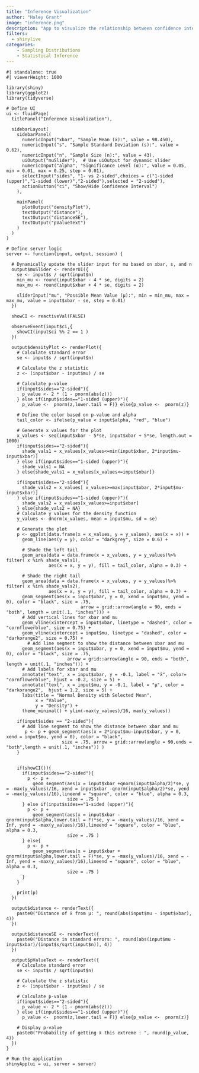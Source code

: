 ```yaml
---
title: "Inference Visualization"
author: "Haley Grant"
image: "inference.png"
description: "App to visualize the relationship between confidence intervals and hypothesis testing"
filters: 
  - shinylive
categories:
    - Sampling Distributions
    - Statistical Inference
---
```


```shinylive-r
#| standalone: true
#| viewerHeight: 1000
 
library(shiny)
library(ggplot2)
library(tidyverse)

# Define UI
ui <- fluidPage(
  titlePanel("Inference Visualization"),
  
  sidebarLayout(
    sidebarPanel(
      numericInput("xbar", "Sample Mean (x̄):", value = 98.450),
      numericInput("s", "Sample Standard Deviation (s):", value = 0.62),
      numericInput("n", "Sample Size (n):", value = 43),
      uiOutput("muSlider"),  # Use uiOutput for dynamic slider
      numericInput("alpha", "Significance Level (α):", value = 0.05, min = 0.01, max = 0.25, step = 0.01),
      selectInput("sides", "1- vs 2-sided",choices = c("1-sided (upper)","1-sided (lower)","2-sided"),selected = "2-sided"),
      actionButton("ci", "Show/Hide Confidence Interval")
    ),
    
    mainPanel(
      plotOutput("densityPlot"),
      textOutput("distance"),
      textOutput("distanceSE"),
      textOutput("pValueText")
    )
  )
)

# Define server logic
server <- function(input, output, session) {
  
  # Dynamically update the slider input for mu based on xbar, s, and n
  output$muSlider <- renderUI({
    se <- input$s / sqrt(input$n)
    min_mu <- round(input$xbar - 4 * se, digits = 2)
    max_mu <- round(input$xbar + 4 * se, digits = 2)
    
    sliderInput("mu", "Possible Mean Value (μ):", min = min_mu, max = max_mu, value = input$xbar - se, step = 0.01)
  })
  
  showCI <- reactiveVal(FALSE)
  
  observeEvent(input$ci,{
    showCI(input$ci %% 2 == 1 )
  })
  
  output$densityPlot <- renderPlot({
    # Calculate standard error
    se <- input$s / sqrt(input$n)
    
    # Calculate the z statistic
    z <- (input$xbar - input$mu) / se
    
    # Calculate p-value
    if(input$sides=="2-sided"){
      p_value <- 2 * (1 - pnorm(abs(z)))
    } else if(input$sides=="1-sided (upper)"){ 
      p_value <-  pnorm(z,lower.tail = F)} else{p_value <-  pnorm(z)}
    
    # Define the color based on p-value and alpha
    tail_color <- ifelse(p_value < input$alpha, "red", "blue")
    
    # Generate x values for the plot
    x_values <- seq(input$xbar - 5*se, input$xbar + 5*se, length.out = 1000)
    if(input$sides=="2-sided"){
      shade_vals1 = x_values[x_values<=min(input$xbar, 2*input$mu-input$xbar)]
    } else if(input$sides=="1-sided (upper)"){ 
      shade_vals1 = NA
    } else{shade_vals1 = x_values[x_values<=input$xbar]}
    
    if(input$sides=="2-sided"){
      shade_vals2 = x_values[ x_values>=max(input$xbar, 2*input$mu-input$xbar)]
    } else if(input$sides=="1-sided (upper)"){ 
      shade_vals2 = x_values[x_values>=input$xbar]
    } else{shade_vals2 = NA}
    # Calculate y values for the density function
    y_values <- dnorm(x_values, mean = input$mu, sd = se)
    
    # Generate the plot
    p <- ggplot(data.frame(x = x_values, y = y_values), aes(x = x)) +
      geom_line(aes(y = y), color = "darkgrey", size = 0.6) +
      
      # Shade the left tail
      geom_area(data = data.frame(x = x_values, y = y_values)%>% filter( x %in% shade_vals1),
                aes(x = x, y = y), fill = tail_color, alpha = 0.3) +
      
      # Shade the right tail
      geom_area(data = data.frame(x = x_values, y = y_values)%>% filter( x %in% shade_vals2),
                aes(x = x, y = y), fill = tail_color, alpha = 0.3) +
      geom_segment(aes(x = input$xbar, y = 0, xend = input$mu, yend = 0), color = "black", size = .75,
                            arrow = grid::arrow(angle = 90, ends = "both", length = unit(.1, "inches"))) +
      # Add vertical lines for xbar and mu
      geom_vline(xintercept = input$xbar, linetype = "dashed", color = "cornflowerblue", size = 0.75) +
      geom_vline(xintercept = input$mu, linetype = "dashed", color = "darkorange2", size = 0.75) +
        # Add line segment to show the distance between xbar and mu
      geom_segment(aes(x = input$xbar, y = 0, xend = input$mu, yend = 0), color = "black", size = .75,
                       arrow = grid::arrow(angle = 90, ends = "both", length = unit(.1, "inches"))) +
      # Add labels for xbar and mu
      annotate("text", x = input$xbar, y = -0.1, label = "x̄", color= "cornflowerblue", hjust = -0.2, size = 5) +
      annotate("text", x = input$mu, y = -0.1, label = "μ", color = "darkorange2",  hjust = 1.2, size = 5) +
      labs(title = "Normal Density with Selected Mean",
           x = "Value",
           y = "Density") +
      theme_minimal() + ylim(-max(y_values)/16, max(y_values))
      
    if(input$sides == "2-sided"){
      # Add line segment to show the distance between xbar and mu
       p <- p + geom_segment(aes(x = 2*input$mu-input$xbar, y = 0, xend = input$mu, yend = 0), color = "black", 
                     size = .75, arrow = grid::arrow(angle = 90,ends = "both",length = unit(.1, "inches")) )
    }
    
    
    if(showCI()){
      if(input$sides=="2-sided"){
        p <- p + 
          geom_segment(aes(x = input$xbar +qnorm(input$alpha/2)*se, y = -max(y_values)/16, xend = input$xbar -qnorm(input$alpha/2)*se, yend = -max(y_values)/16),lineend = "square", color = "blue", alpha = 0.3,
                       size = .75 )
      } else if(input$sides=="1-sided (upper)"){
        p <- p + 
          geom_segment(aes(x = input$xbar -qnorm(input$alpha,lower.tail = F)*se, y = -max(y_values)/16, xend = Inf, yend = -max(y_values)/16),lineend = "square", color = "blue", alpha = 0.3,
                       size = .75 )
      } else{
        p <- p + 
          geom_segment(aes(x = input$xbar + qnorm(input$alpha,lower.tail = F)*se, y = -max(y_values)/16, xend = -Inf, yend = -max(y_values)/16),lineend = "square", color = "blue", alpha = 0.3,
                       size = .75 )
      }
    }
    
    print(p)
  })
  
  output$distance <- renderText({
    paste0("Distance of x̄ from μ: ", round(abs(input$mu - input$xbar), 4))
  })
  
  output$distanceSE <- renderText({
    paste0("Distance in standard errors: ", round(abs(input$mu - input$xbar)/(input$s/sqrt(input$n)), 4))
  })
  
  output$pValueText <- renderText({
    # Calculate standard error
    se <- input$s / sqrt(input$n)
    
    # Calculate the z statistic
    z <- (input$xbar - input$mu) / se
    
    # Calculate p-value
    if(input$sides=="2-sided"){
      p_value <- 2 * (1 - pnorm(abs(z)))
    } else if(input$sides=="1-sided (upper)"){ 
      p_value <-  pnorm(z,lower.tail = F)} else{p_value <-  pnorm(z)}
    
    # Display p-value
    paste0("Probability of getting x̄ this extreme : ", round(p_value, 4))
  })
}

# Run the application 
shinyApp(ui = ui, server = server)


```
